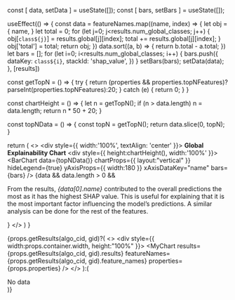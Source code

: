 

  const [ data, setData ] = useState([]);
  const [ bars, setBars ] = useState([]);

  useEffect(() => {
    const data = featureNames.map((name, index) => {
      let obj = {
        name,
      }
      let total = 0;
      for (let j=0; j<results.num_global_classes; j++) {
        obj[`class${j}`] = results.global[j][index];
        total += results.global[j][index];
      }
      obj['total'] = total;
      return obj;
    })
    data.sort((a, b) => {
      return b.total - a.total;
    })
    let bars = [];
    for (let i=0; i<results.num_global_classes; i++) {
      bars.push({
        dataKey: `class${i}`,
        stackId: 'shap_value',
      })
    }
    setBars(bars);
    setData(data);
  }, [results])

  const getTopN = () => {
    try {
      return (properties && properties.topNFeatures)?parseInt(properties.topNFeatures):20;
    } catch (e) {
      return 0;
    } 
  }

  const chartHeight = () => {
    let n = getTopN();
    if (n > data.length)
      n = data.length;
    return n * 50 + 20;
  }

  const topNData = () => {
    const topN = getTopN();
    return data.slice(0, topN);
  }

  return (
    <>
      <div style={{ width:'100%', textAlign: 'center' }}>
        <b>Global Explainability Chart</b>
      </div>
      <div style={{ height:chartHeight(), width:'100%' }}>
        <BarChart
          data={topNData()}
          chartProps={{ layout:"vertical" }}
          hideLegend={true}
          yAxisProps={{ width:180 }}
          xAxisDataKey="name"
          bars={bars}
        />
      </div>
      {data && data.length > 0 &&
        <p>From the results, <i>{data[0].name}</i> contributed to the overall predictions the most as it has the highest SHAP value. This is useful for explaining that it is the most important factor influencing the model’s predictions. A similar analysis can be done for the rest of the features.</p>
      }
    </>
  )
}

{props.getResults(algo_cid, gid)?(
  <>
    <div style={{ width:props.container.width, height:"100%" }}>
      <MyChart results={props.getResults(algo_cid, gid).results} featureNames={props.getResults(algo_cid, gid).feature_names} properties={props.properties} />
    </div>
  </>
):(
  <div>No data</div>
)}


